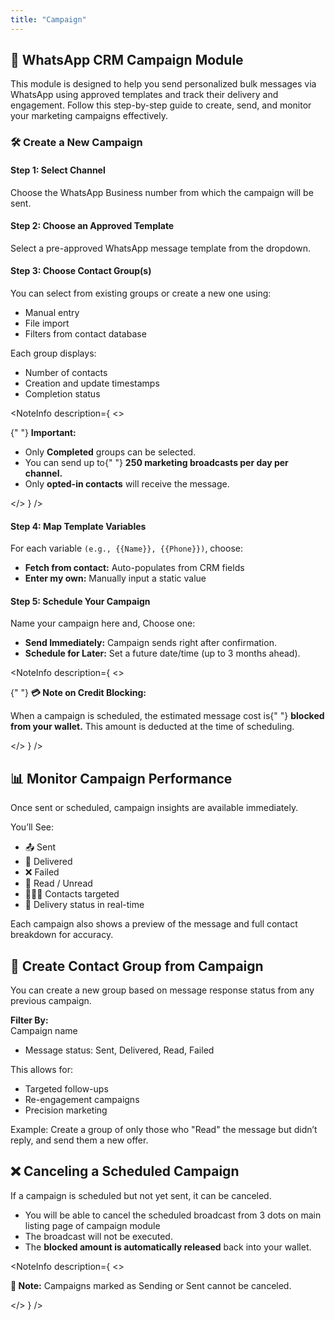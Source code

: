 ```yaml
---
title: "Campaign"
---
```


## 📢 WhatsApp CRM Campaign Module

This module is designed to help you send personalized bulk messages via WhatsApp using approved templates and track their delivery and engagement. Follow this step-by-step guide to create, send, and monitor your marketing campaigns effectively.

### 🛠️ Create a New Campaign

#### Step 1: Select Channel

Choose the WhatsApp Business number from which the campaign will be sent.

<DefaultVector />

#### Step 2: Choose an Approved Template

Select a pre-approved WhatsApp message template from the dropdown.

<DefaultVector />

#### Step 3: Choose Contact Group(s)

You can select from existing groups or create a new one using:

- Manual entry
- File import
- Filters from contact database

Each group displays:

- Number of contacts
- Creation and update timestamps
- Completion status

<DefaultVector />

<NoteInfo
  description={
    <>
      <p className="text-sm text-fd-foreground !my-0 px-2 py-0">
        {" "}
        <strong className="font-medium">Important:</strong>
      </p>
      <ul>
        <li>
          Only <strong>Completed</strong> groups can be selected.
        </li>
        <li>
          You can send up to{" "}
          <strong>250 marketing broadcasts per day per channel.</strong>
        </li>
        <li>
          Only <strong>opted-in contacts</strong> will receive the message.
        </li>
      </ul>
    </>
  }
/>

#### Step 4: Map Template Variables

For each variable `(e.g., {{Name}}, {{Phone}})`, choose:

- **Fetch from contact:** Auto-populates from CRM fields
- **Enter my own:** Manually input a static value

<DefaultVector />

#### Step 5: Schedule Your Campaign

Name your campaign here and,
Choose one:

- **Send Immediately:** Campaign sends right after confirmation.
- **Schedule for Later:** Set a future date/time (up to 3 months ahead).

<DefaultVector />

<NoteInfo
  description={
    <>
      <p className="text-sm text-fd-foreground !my-0 px-2 py-0">
        {" "}
        <strong className="font-medium">💳 Note on Credit Blocking:</strong>
      </p>
      <p className="text-sm text-fd-foreground !my-0 px-2 py-0">
        When a campaign is scheduled, the estimated message cost is{" "}
        <strong className="font-medium">blocked from your wallet.</strong> This
        amount is deducted at the time of scheduling.
      </p>
    </>
  }
/>

## 📊 Monitor Campaign Performance

Once sent or scheduled, campaign insights are available immediately.

You’ll See:

- 📤 Sent
- 📩 Delivered
- ❌ Failed
- 📖 Read / Unread
- 🧑‍🤝‍🧑 Contacts targeted
- 🔄 Delivery status in real-time

Each campaign also shows a preview of the message and full contact breakdown for accuracy.

## 👥 Create Contact Group from Campaign

You can create a new group based on message response status from any previous campaign.

**Filter By:**\
Campaign name

- Message status: Sent, Delivered, Read, Failed

This allows for:

- Targeted follow-ups
- Re-engagement campaigns
- Precision marketing

Example: Create a group of only those who "Read" the message but didn’t reply, and send them a new offer.

<DefaultVector />

## ❌ Canceling a Scheduled Campaign

If a campaign is scheduled but not yet sent, it can be canceled.

- You will be able to cancel the scheduled broadcast from 3 dots on main listing page of campaign module
- The broadcast will not be executed.
- The **blocked amount is automatically released** back into your wallet.

<DefaultVector />

<NoteInfo
  description={
    <>
      <p className="text-sm text-fd-foreground !my-0 px-2 py-2">
        <strong>📝 Note:</strong> Campaigns marked as Sending or Sent cannot be
        canceled.
      </p>
    </>
  }
/>
